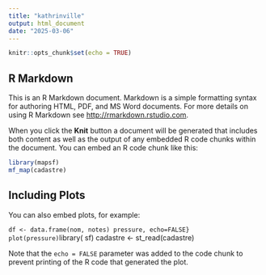 ---
title: "kathrinville"
output: html_document
date: "2025-03-06"
---

```{r setup, include=FALSE}
knitr::opts_chunk$set(echo = TRUE)
```

## R Markdown

This is an R Markdown document. Markdown is a simple formatting syntax for authoring HTML, PDF, and MS Word documents. For more details on using R Markdown see <http://rmarkdown.rstudio.com>.

When you click the **Knit** button a document will be generated that includes both content as well as the output of any embedded R code chunks within the document. You can embed an R code chunk like this:

```{r}
library(mapsf)
mf_map(cadastre)
```

## Including Plots

You can also embed plots, for example:

```df <- data.frame(nom, notes) pressure, echo=FALSE}
plot(pressure)
```library( sf)
cadastre <- st_read(cadastre)


Note that the `echo = FALSE` parameter was added to the code chunk to prevent printing of the R code that generated the plot.
